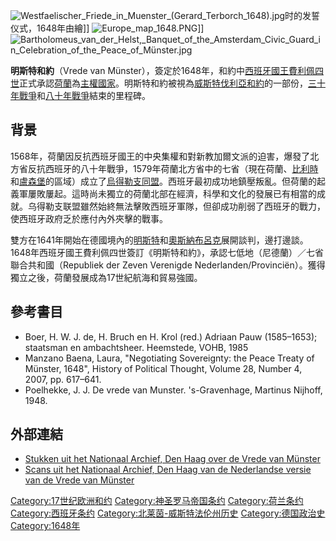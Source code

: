 [[Image:Westfaelischer_Friede_in_Muenster_(Gerard_Terborch_1648).jpg|thumb]]时的发誓仪式，1648年由{{link-en|格拉尔德·特鲍赫|Gerard Terborch}}繪]]
[[Image:Europe_map_1648.PNG|thumb]]]]
[[Image:Bartholomeus_van_der_Helst,_Banquet_of_the_Amsterdam_Civic_Guard_in_Celebration_of_the_Peace_of_Münster.jpg|thumb]]

'''明斯特和約'''（Vrede van Münster），簽定於1648年，和約中[[西班牙國王|西班牙國王]][[腓力四世_(西班牙)|費利佩四世]]正式承認[[荷蘭|荷蘭]]為[[主權國家|主權國家]]。明斯特和約被視為[[威斯特伐利亞和約|威斯特伐利亞和約]]的一部份，[[三十年戰爭|三十年戰爭]]和[[八十年戰爭|八十年戰爭]]結束的里程碑。

== 背景 ==

1568年，荷蘭因反抗西班牙國王的中央集權和對新教加爾文派的迫害，爆發了北方省反抗西班牙的八十年戰爭，1579年荷蘭北方省中的七省（現在荷蘭、[[比利時|比利時]]和[[盧森堡|盧森堡]]的區域）成立了[[烏得勒支同盟|烏得勒支同盟]]。西班牙最初成功地鎮壓叛亂。但荷蘭的起義軍屢敗屢起。這時尚未獨立的荷蘭北部在經濟，科學和文化的發展已有相當的成就。乌得勒支联盟雖然始終無法擊敗西班牙軍隊，但卻成功削弱了西班牙的戰力，使西班牙政府乏於應付內外夾擊的戰事。

雙方在1641年開始在德國境內的[[明斯特|明斯特]]和[[奧斯納布呂克|奧斯納布呂克]]展開談判，邊打邊談。1648年西班牙國王費利佩四世簽訂《明斯特和約》，承認七低地（尼德蘭）／七省聯合共和國（Republiek der Zeven Verenigde Nederlanden/Provinciën）。獲得獨立之後，荷蘭發展成為17世紀航海和貿易強國。

==參考書目==
{{refbegin}}
* Boer, H. W. J. de, H. Bruch en H. Krol (red.) Adriaan Pauw (1585–1653); staatsman en ambachtsheer. Heemstede, VOHB, 1985
* Manzano Baena, Laura, "Negotiating Sovereignty: the Peace Treaty of Münster, 1648", History of Political Thought, Volume 28, Number 4, 2007, pp. 617–641.
* Poelhekke, J. J. De vrede van Munster. 's-Gravenhage, Martinus Nijhoff, 1948.
{{refend}}

==外部連結==
*[http://www.gahetna.nl/collectie/archief/inventaris/index/eadid/1.01.02/zoekterm/Ratificatie%20van%20de%20Vrede%20van%20Munster/aantal/20/node/c01%3A5.c02%3A2.c03%3A11.c04%3A2.c05%3A87/level/filegrp#c01:5.c02:2.c03:11.c04:2.c05:87 Stukken uit het Nationaal Archief, Den Haag over de Vrede van Münster] {{Wayback|url=http://www.gahetna.nl/collectie/archief/inventaris/index/eadid/1.01.02/zoekterm/Ratificatie%20van%20de%20Vrede%20van%20Munster/aantal/20/node/c01%3A5.c02%3A2.c03%3A11.c04%3A2.c05%3A87/level/filegrp#c01:5.c02:2.c03:11.c04:2.c05:87 |date=20160305175834 }} {{nl icon}}
* [http://www.gahetna.nl/collectie/archief/inventaris/gahetnascans/eadid/1.01.02/inventarisnr/12588.55B/level/file Scans uit het Nationaal Archief, Den Haag van de Nederlandse versie van de Vrede van Münster] {{Wayback|url=http://www.gahetna.nl/collectie/archief/inventaris/gahetnascans/eadid/1.01.02/inventarisnr/12588.55B/level/file |date=20150907194633 }} {{nl icon}}

[[Category:17世纪欧洲和约|Category:17世纪欧洲和约]]
[[Category:神圣罗马帝国条约|Category:神圣罗马帝国条约]]
[[Category:荷兰条约|Category:荷兰条约]]
[[Category:西班牙条约|Category:西班牙条约]]
[[Category:北莱茵-威斯特法伦州历史|Category:北莱茵-威斯特法伦州历史]]
[[Category:德国政治史|Category:德国政治史]]
[[Category:1648年|Category:1648年]]